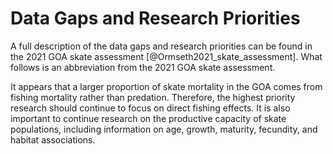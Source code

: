 # Data Gaps and Research Priorities

A full description of the data gaps and research priorities can be found in the 2021 GOA skate assessment [@Ormseth2021_skate_assessment]. What follows is an abbreviation from the 2021 GOA skate assessment.

It appears that a larger proportion of skate mortality in the GOA comes from fishing mortality rather than predation. Therefore, the highest priority research should continue to focus on direct fishing effects. It is also important to continue research on the productive capacity of skate populations, including information on age, growth, maturity, fecundity, and habitat associations.





